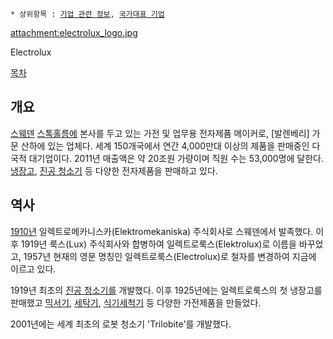  * 상위항목 : [[기업 관련 정보]], [[국가대표 기업]]

attachment:electrolux_logo.jpg

Electrolux



[[목차]]

== 개요 == 
[[스웨덴]] [[스톡홀름]]에 본사를 두고 있는 가전 및 업무용 전자제품 메이커로, [발렌베리] 가문 산하에 있는 업체다. 세계 150개국에서 연간 4,000만대 이상의 제품을 판매중인 다국적 대기업이다. 2011년 매출액은 약 20조원 가량이며 직원 수는 53,000명에 달한다. [[냉장고]], [[진공 청소기]] 등 다양한 전자제품을 판매하고 있다.

== 역사 ==
[[1910년]] 일렉트로메카니스카(Elektromekaniska) 주식회사로 스웨덴에서 발족했다. 이후 1919년 룩스(Lux) 주식회사와 합병하여 일렉트로룩스(Elektrolux)로 이름을 바꾸었고, 1957년 현재의 영문 명칭인 일렉트로룩스(Electrolux)로 철자를 변경하여 지금에 이르고 있다.

1919년 최초의 [[진공 청소기]]를 개발했다. 이후 1925년에는 일렉트로룩스의 첫 냉장고를 판매했고 [[믹서기]], [[세탁기]], [[식기세척기]] 등 다양한 가전제품을 만들었다.

2001년에는 세계 최초의 로봇 청소기 'Trilobite'를 개발했다.
